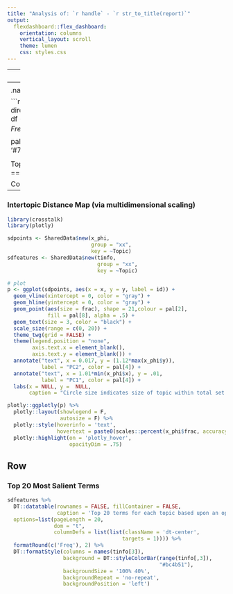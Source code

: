 ```yaml
---
title: "Analysis of: `r handle` - `r str_to_title(report)`"
output: 
  flexdashboard::flex_dashboard:
    orientation: columns
    vertical_layout: scroll
    theme: lumen
    css: styles.css
---
```

---
logo: `r logo`
data: `r data`
handle: `r handle`
---
<style>
.navbar, [data-toggle=tab], .navbar-brand  {   background-color:white; border:2px; border-color:lightgray; color:white; }

.navbar-logo img {
    position: relative;
    right: 0px;
}
</style>


```r
pacman::p_load(tidyverse, glue, flexdashboard, knitr, DT, highcharter)
# set up knitr rules and directory
knitr::opts_chunk$set(echo = FALSE, message = FALSE, warning = FALSE)
# grab data
df <- readRDS(data)
x_phi <- df$x_phi
tinfo <- df$term_info %>%
  select(Topic, Term, Freq) %>% 
  group_by(Topic) %>% 
  arrange(desc(Freq), .by_group = TRUE)
json <- df$json

pal <- c('#2f7ed8', '#0d233a', '#8bbc21', '#910000', '#1aadce',
         '#492970', '#f28f43', '#77a1e5', '#c42525', '#a6c96a')
```

<!-- You might want to add cache=TRUE for the data block if you're tweaking the aestehtics -->

Topic Modeling - Brand {data-orientation=columns}
=======================================================================

Column 
-----------------------------------------------------------------------

### Intertopic Distance Map (via multidimensional scaling)

```r
library(crosstalk)
library(plotly)

sdpoints <- SharedData$new(x_phi, 
                           group = "xx",
                           key = ~Topic)
sdfeatures <- SharedData$new(tinfo, 
                             group = "xx",
                             key = ~Topic)

# plot 
p <- ggplot(sdpoints, aes(x = x, y = y, label = id)) +
  geom_vline(xintercept = 0, color = "gray") + 
  geom_hline(yintercept = 0, color = "gray") + 
  geom_point(aes(size = frac), shape = 21,colour = pal[2],
             fill = pal[8], alpha = .5) +
  geom_text(size = 3, color = "black") +
  scale_size(range = c(0, 20)) +
  theme_twg(grid = FALSE) +
  theme(legend.position = "none",
        axis.text.x = element_blank(),
        axis.text.y = element_blank()) +
  annotate("text", x = 0.017, y = (1.12*max(x_phi$y)),
           label = "PC2", color = pal[4]) +
  annotate("text", x = 1.01*min(x_phi$x), y = .01,
           label = "PC1", color = pal[4]) +
  labs(x = NULL, y =  NULL,
       caption = "Circle size indicates size of topic within total set of tweets")

plotly::ggplotly(p) %>% 
  plotly::layout(showlegend = F,
                 autosize = F) %>%
  plotly::style(hoverinfo = 'text',
                hovertext = paste0(scales::percent(x_phi$frac, accuracy = .1), " of tokens")) %>%
  plotly::highlight(on = 'plotly_hover',
                    opacityDim = .75)
```

Row
-----------------------------------------------------------------------

### Top 20 Most Salient Terms

```r
sdfeatures %>%
  DT::datatable(rownames = FALSE, fillContainer = FALSE,
                caption = 'Top 20 terms for each topic based upon an optimal blend of topic-specific probability and relevance',
  options=list(pageLength = 20,
               dom = "t",
               columnDefs = list(list(className = 'dt-center', 
                                     targets = 1)))) %>%
  formatRound(c('Freq'), 2) %>%
  DT::formatStyle(columns = names(tinfo[3]),
                  background = DT::styleColorBar(range(tinfo[,3]),
                                                 "#bc4b51"),
                  backgroundSize = '100% 40%',
                  backgroundRepeat = 'no-repeat',
                  backgroundPosition = 'left')
```



